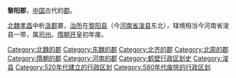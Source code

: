 '''黎阳郡'''，[[中国|中国]]古代的[[郡|郡]]。

[[北魏|北魏]][[孝昌_(年號)|孝昌]]中析[[汲郡|汲郡]]置，[[治所|治所]]在[[黎阳县_(西汉)|黎阳县]]（今[[河南省|河南省]][[浚县|浚县]]东北），辖境相当今河南省浚县一带，属[[司州|司州]]。[[隋朝|隋朝]][[开皇|开皇]]初年废。

{{河南行政区划小作品}}
{{DEFAULTSORT:L}}
[[Category:北魏的郡|Category:北魏的郡]] 
[[Category:东魏的郡|Category:东魏的郡]]
[[Category:北齐的郡|Category:北齐的郡]]
[[Category:北周的郡|Category:北周的郡]]
[[Category:隋朝的郡|Category:隋朝的郡]]
[[Category:河南的郡|Category:河南的郡]]
[[Category:鹤壁行政区划史|Category:鹤壁行政区划史]]
[[Category:浚县|Category:浚县]]
[[Category:520年代建立的行政区划|Category:520年代建立的行政区划]]
[[Category:580年代废除的行政区划|Category:580年代废除的行政区划]]